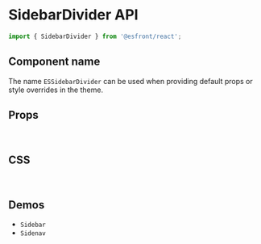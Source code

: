 
<Meta title="Components API/SidebarDivider" />

# SidebarDivider API

```js
import { SidebarDivider } from '@esfront/react';
```

## Component name

The name `ESSidebarDivider` can be used when providing default props or style overrides in the theme.

## Props

<TableInterface name="SidebarDividerProps" variant="props" />

<br />

## CSS

<TableInterface variant="css" name="SidebarDividerClasses" />

<br />

## Demos

<ul>
  <li>
    <LinkTo kind="components-sidebar" story="demo">
      <code>Sidebar</code>
    </LinkTo>
  </li>

  <li>
    <LinkTo kind="components-sidenav" story="demo">
      <code>Sidenav</code>
    </LinkTo>
  </li>
</ul>
